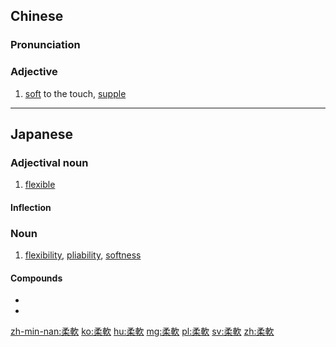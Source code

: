 {{also|柔软}}
==Chinese==
{{zh-forms|s=柔软}}

===Pronunciation===
{{zh-pron
|m=róuruǎn
|c=jau4 jyun5
|mn=kh:jiû-nńg/qz,xm:liû-loán/tp:liû-nńg/zz:jiû-loán
|cat=a
}}

===Adjective===
{{zh-adj}}
# [[soft]] to the touch, [[supple]]

----

==Japanese==
{{ja-kanjitab|じゅう|なん|yomi=on}}

===Adjectival noun===
{{ja-adj|infl=na|じゅうなん|hhira=じうなん}}

# [[flexible]]

====Inflection====
{{ja-na|じゅうなん}}

===Noun===
{{ja-noun|じゅうなん|hhira=じうなん}}
# [[flexibility]], [[pliability]], [[softness]]

====Compounds====
* {{l|ja|柔軟性}}
* {{l|ja|柔軟剤}}

[[zh-min-nan:柔軟]]
[[ko:柔軟]]
[[hu:柔軟]]
[[mg:柔軟]]
[[pl:柔軟]]
[[sv:柔軟]]
[[zh:柔軟]]